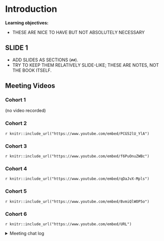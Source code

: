 # Introduction

**Learning objectives:**

- THESE ARE NICE TO HAVE BUT NOT ABSOLUTELY NECESSARY

## SLIDE 1

- ADD SLIDES AS SECTIONS (`##`).
- TRY TO KEEP THEM RELATIVELY SLIDE-LIKE; THESE ARE NOTES, NOT THE BOOK ITSELF.

## Meeting Videos

### Cohort 1

(no video recorded)

### Cohort 2

`r knitr::include_url("https://www.youtube.com/embed/PCG52lU_YlA")`

### Cohort 3

`r knitr::include_url("https://www.youtube.com/embed/f6PuOnuZWBc")`

### Cohort 4

`r knitr::include_url("https://www.youtube.com/embed/qDaJvX-Mpls")`

### Cohort 5

`r knitr::include_url("https://www.youtube.com/embed/BvmiQlWOP5o")`

### Cohort 6

`r knitr::include_url("https://www.youtube.com/embed/URL")`

<details>
<summary> Meeting chat log </summary>

```
LOG
```
</details>
